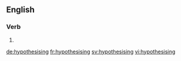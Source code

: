 ==English==

===Verb===
{{head|en}}

# {{present participle of|hypothesise|lang=en}}

[[de:hypothesising]]
[[fr:hypothesising]]
[[sv:hypothesising]]
[[vi:hypothesising]]